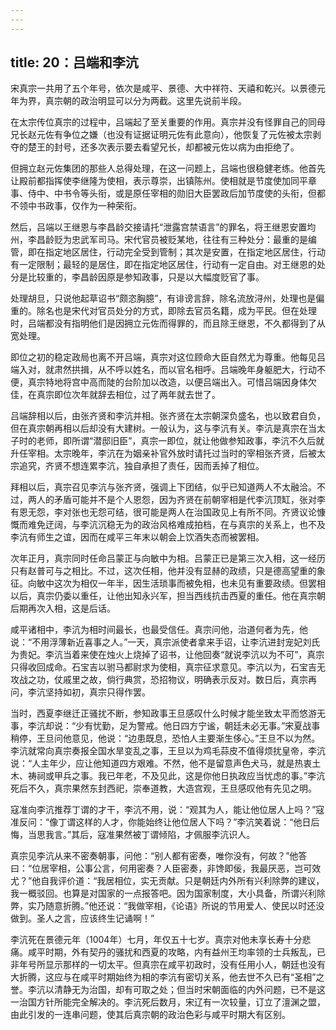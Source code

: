 ```yaml
---
---
---
```

title: 20：吕端和李沆
---



宋真宗一共用了五个年号，依次是咸平、景德、大中祥符、天禧和乾兴。以景德元年为界，真宗朝的政治明显可以分为两截。这里先说前半段。

在太宗传位真宗的过程中，吕端起了至关重要的作用。真宗并没有怪罪自己的同母兄长赵元佐有争位之嫌（也没有证据证明元佐有此意向），他恢复了元佐被太宗剥夺的楚王的封号，还多次表示要去看望兄长，却都被元佐以病为由拒绝了。

但拥立赵元佐集团的那些人总得处理，在这一问题上，吕端也很稳健老练。他首先让殿前都指挥使李继隆为使相，表示尊崇，出镇陈州。使相就是节度使加同平章事、侍中、中书令等头衔，或是原任宰相的勋旧大臣罢政后加节度使的头衔，但都不领中书政事，仅作为一种荣衔。

然后，吕端以王继恩与李昌龄交接请托“泄露宫禁语言”的罪名，将王继恩安置均州，李昌龄贬为忠武军司马。宋代官员被贬某地，往往有三种处分：最重的是编管，即在指定地区居住，行动完全受到管制；其次是安置，在指定地区居住，行动有一定限制；最轻的是居住，即在指定地区居住，行动有一定自由。对王继恩的处分是比较重的，李昌龄因原是参知政事，只是以大幅度贬官了事。

处理胡旦，只说他起草诏书“颇恣胸臆”，有诽谤言辞，除名流放浔州，处理也是偏重的。除名也是宋代对官员处分的方式，即除去官员名籍，成为平民。但在处理时，吕端都没有指明他们是因拥立元佐而得罪的，而且除王继恩，不久都得到了从宽处理。

即位之初的稳定政局也离不开吕端，真宗对这位顾命大臣自然尤为尊重。他每见吕端入对，就肃然拱揖，从不呼以姓名，而以官名相呼。吕端晚年身躯肥大，行动不便，真宗特地将宫中高而陡的台阶加以改造，以便吕端出入。可惜吕端因身体欠佳，在真宗即位次年就辞去相位，过了两年就去世了。

吕端辞相以后，由张齐贤和李沆并相。张齐贤在太宗朝深负盛名，也以致君自负，但在真宗朝再相以后却没有大建树。一般认为，这与李沆有关。李沆是真宗在当太子时的老师，即所谓“潜邸旧臣”，真宗一即位，就让他做参知政事，李沆不久后就升任宰相。太宗晚年，李沆在为姻亲补官外放时请托过当时的宰相张齐贤，后被太宗追究，齐贤不想连累李沆，独自承担了责任，因而丢掉了相位。

拜相以后，真宗召见李沆与张齐贤，强调上下团结，似乎已知道两人不太融洽。不过，两人的矛盾可能并不是个人恩怨，因为齐贤在前朝宰相是代李沆顶缸，张对李有恩无怨，李对张也无怨可结，很可能是两人在治国政见上有所不同。齐贤议论慷慨而难免迂阔，与李沆沉稳无为的政治风格难成拍档，在与真宗的关系上，也不及李沆有师生之谊，因而在咸平三年末以朝会上饮酒失态而被罢相。

次年正月，真宗同时任命吕蒙正与向敏中为相。吕蒙正已是第三次入相，这一经历只有赵普可与之相比。不过，这次任相，他并没有显赫的政绩，只是德高望重的象征。向敏中这次为相仅一年半，因生活琐事而被免相，也未见有重要政绩。但罢相以后，真宗仍委以重任，让他出知永兴军，担当西线抗击西夏的重任。他在真宗朝后期再次入相，这是后话。

咸平诸相中，李沆为相时间最长，也最受信任。真宗问他，治道何者为先，他说：“不用浮薄新近喜事之人。”一天，真宗派使者拿来手诏，让李沆进封宠妃刘氏为贵妃。李沆当着来使在烛火上烧掉了诏书，让他回奏“就说李沆以为不可”，真宗只得收回成命。石宝吉以驸马都尉求为使相，真宗征求意见。李沆以为，石宝吉无攻战之功，仗戚里之故，倘行典赏，恐招物议，明确表示反对。数日后，真宗再问，李沆坚持如初，真宗只得作罢。

当时，西夏李继迁正骚扰不断，参知政事王旦感叹什么时候才能坐致太平而悠游无事，李沆却说：“少有忧勤，足为警戒。他日四方宁谧，朝廷未必无事。”宋夏战事稍停，王旦问他意见，他说：“边患既息，恐怕人主要渐生侈心。”王旦不以为然。李沆就常向真宗奏报全国水旱变乱之事，王旦以为鸡毛蒜皮不值得烦扰皇帝，李沆说：“人主年少，应让他知道四方艰难。不然，他不是留意声色犬马，就是热衷土木、祷祠或甲兵之事。我已年老，不及见此，这是你他日执政应当忧虑的事。”李沆死后不久，真宗果然东封西祀，崇奉道教，大造宫观，王旦感叹他有先见之明。

寇准向李沆推荐丁谓的才干，李沆不用，说：“观其为人，能让他位居人上吗？”寇准反问：“像丁谓这样的人才，你能始终让他位居人下吗？”李沆笑着说：“他日后悔，当思我言。”其后，寇准果然被丁谓倾陷，才佩服李沆识人。

真宗见李沆从来不密奏朝事，问他：“别人都有密奏，唯你没有，何故？”他答曰：“位居宰相，公事公言，何用密奏？人臣密奏，非馋即佞，我最厌恶，岂可效尤？”他自我评价道：“我居相位，实无贡献。只是朝廷内外所有兴利除弊的建议，我一概驳回。也算是对国家的一点报答吧。因为国家制度，大小具备，所谓兴利除弊，实乃随意折腾。”他还说：“我做宰相，《论语》所说的节用爱人、使民以时还没做到。圣人之言，应该终生记诵啊！”

李沆死在景德元年（1004年）七月，年仅五十七岁。真宗对他未享长寿十分悲痛。咸平时期，外有契丹的骚扰和西夏的攻略，内有益州王均率领的士兵叛乱，已非年号所显示那样的一切太平。但真宗在咸平初政时，没有任用小人，朝廷也没有大折腾，这应与在咸平时期始终为相的李沆有密切关系，他去世不久已有“圣相”之誉。李沆以清静无为治国，却有可取之处；但当时宋朝面临的内外问题，已不是这一治国方针所能完全解决的。李沆死后数月，宋辽有一次较量，订立了澶渊之盟，由此引发的一连串问题，使其后真宗朝的政治色彩与咸平时期大有区别。